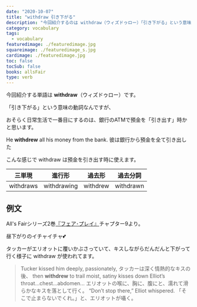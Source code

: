 ```yaml
---
date: "2020-10-07"
title: "withdraw 引き下がる"
description: "今回紹介するのは withdraw（ウィズドゥロー）「引き下がる」という意味の動詞です。例文は、All's Fairシリーズ2巻『フェア･プレイ』より"
category: vocabulary
tags:
  - vocabulary
featuredimage: ./featuredimage.jpg
squareimage: ./featuredimage_s.jpg
cardimage: ./featuredimage.jpg
toc: false
tocSub: false
books: allsFair
type: verb
---
```



今回紹介する単語は __withdraw__（ウィズドゥロー）です。

「引き下がる」という意味の動詞なんですが、

おそらく日常生活で一番目にするのは、銀行のATMで預金を「引き出す」時かと思います。

<div class="example">
  He <strong>withdrew</strong> all his money from the bank.
  <span>彼は銀行から預金を全て引き出した</span>
</div>

こんな感じで withdraw は預金を引き出す時に使えます。

|三単現|進行形|過去形|過去分詞|
|---|---|---|---|
|withdraws|withdrawing|withdrew|withdrawn|

## 例文

All's Fairシリーズ2巻[『フェア･プレイ』](/mm-romance/fair-play/)チャプター9より。

昼下がりのイチャイチャ💕

タッカーがエリオットに覆いかぶさっていて、キスしながらだんだんと下がって行く様子に withdraw が使われてます。

<Blockquote book srcBook="fairPlay" lang="en" chapter="9">
Tucker kissed him deeply, passionately,
<span>タッカーは深く情熱的なキスの後、</span>
then <strong>withdrew</strong> to trail moist, satiny kisses down Elliot’s throat...chest...abdomen...
<span>エリオットの喉に、胸に、腹にと、濡れて滑らかなキスを落として行く。</span>
“Don’t stop there,” Elliot whispered.
<span>「そこで止まらないでくれ。」と、エリオットが囁く。</span>
</Blockquote>

<VocabularyFooter book="fairPlay" />
